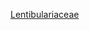{{Asbox
| image     = Alpina flower.JPG
| pix       = 40x30
| subject   = [[狸藻科]]
| qualifier = 
| category  = 狸藻科小作品
| tempsort  =  
| name      = Template:狸藻科小作品
}}<noinclude>
[[Category:植物小作品模板|Lentibulariaceae]]
</noinclude>